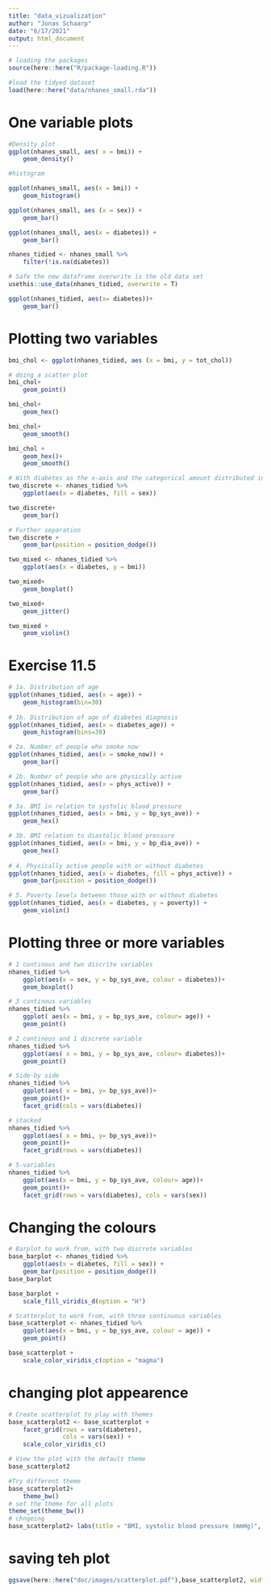 ```yaml
---
title: "data_vizualization"
author: "Jonas Schaarp"
date: "6/17/2021"
output: html_document
---
```



```r
# loading the packages
source(here::here("R/package-loading.R"))

#load the tidyed dataset
load(here::here("data/nhanes_small.rda"))
```

# One variable plots
```r
#Density plot
ggplot(nhanes_small, aes( x = bmi)) + 
    geom_density()

#histogram

ggplot(nhanes_small, aes(x = bmi)) +
    geom_histogram()

```
```r
ggplot(nhanes_small, aes (x = sex)) +
    geom_bar()

ggplot(nhanes_small, aes(x = diabetes)) +
    geom_bar()
```

```r

nhanes_tidied <- nhanes_small %>% 
    filter(!is.na(diabetes))

# Safe the new dataframe overwrite is the old data set
usethis::use_data(nhanes_tidied, overwrite = T)

ggplot(nhanes_tidied, aes(x= diabetes))+
    geom_bar()
```

# Plotting two variables

```r
bmi_chol <- ggplot(nhanes_tidied, aes (x = bmi, y = tot_chol))

# doing a scatter plot
bmi_chol+
    geom_point()

bmi_chol+
    geom_hex()

bmi_chol+
    geom_smooth()

bmi_chol +
    geom_hex()+
    geom_smooth()
```

```r

# With diabetes as the x-axis and the categorical amount distributed in sex
two_discrete <- nhanes_tidied %>% 
    ggplot(aes(x = diabetes, fill = sex))

two_discrete+
    geom_bar()

# Further separation
two_discrete + 
    geom_bar(position = position_dodge())
```

```r

two_mixed <- nhanes_tidied %>% 
    ggplot(aes(x = diabetes, y = bmi))

two_mixed+
    geom_boxplot()

two_mixed+
    geom_jitter()

two_mixed + 
    geom_violin()
```


# Exercise 11.5

```r
# 1a. Distribution of age
ggplot(nhanes_tidied, aes(x = age)) +
    geom_histogram(bin=30)
    
# 1b. Distribution of age of diabetes diagnosis
ggplot(nhanes_tidied, aes(x = diabetes_age)) +
    geom_histogram(bins=30)

# 2a. Number of people who smoke now
ggplot(nhanes_tidied, aes(x = smoke_now)) +
    geom_bar()

# 2b. Number of people who are physically active
ggplot(nhanes_tidied, aes(x = phys_active)) +
    geom_bar()

# 3a. BMI in relation to systolic blood pressure
ggplot(nhanes_tidied, aes(x = bmi, y = bp_sys_ave)) +
    geom_hex()

# 3b. BMI relation to diastolic blood pressure
ggplot(nhanes_tidied, aes(x = bmi, y = bp_dia_ave)) +
    geom_hex()
    
# 4. Physically active people with or without diabetes
ggplot(nhanes_tidied, aes(x = diabetes, fill = phys_active)) +
    geom_bar(position = position_dodge())

# 5. Poverty levels between those with or without diabetes
ggplot(nhanes_tidied, aes(x = diabetes, y = poverty)) +
    geom_violin()
```

# Plotting three or more variables
```r

# 1 continous and two discrite variables
nhanes_tidied %>% 
    ggplot(aes(x = sex, y = bp_sys_ave, colour = diabetes))+
    geom_boxplot()

# 3 continous variables
nhanes_tidied %>% 
    ggplot( aes(x = bmi, y = bp_sys_ave, colour= age)) +
    geom_point()

# 2 continous and 1 discrete variable
nhanes_tidied %>% 
    ggplot(aes( x = bmi, y = bp_sys_ave, colour= diabetes))+
    geom_point()

```

```r
# Side-by side
nhanes_tidied %>% 
    ggplot(aes( x = bmi, y= bp_sys_ave))+
    geom_point()+
    facet_grid(cols = vars(diabetes))

# stacked
nhanes_tidied %>% 
    ggplot(aes( x = bmi, y= bp_sys_ave))+
    geom_point()+
    facet_grid(rows = vars(diabetes))

# 5-variables
nhanes_tidied %>% 
    ggplot(aes(x = bmi, y = bp_sys_ave, colour= age))+
    geom_point()+
    facet_grid(rows = vars(diabetes), cols = vars(sex))


```
# Changing the colours

```r
# Barplot to work from, with two discrete variables
base_barplot <- nhanes_tidied %>% 
    ggplot(aes(x = diabetes, fill = sex)) +
    geom_bar(position = position_dodge())
base_barplot

base_barplot + 
    scale_fill_viridis_d(option = "H")

# Scatterplot to work from, with three continuous variables
base_scatterplot <- nhanes_tidied %>% 
    ggplot(aes(x = bmi, y = bp_sys_ave, colour = age)) +
    geom_point()

base_scatterplot +
    scale_color_viridis_c(option = "magma")
```
# changing plot appearence

```r
# Create scatterplot to play with themes
base_scatterplot2 <- base_scatterplot +
    facet_grid(rows = vars(diabetes),
               cols = vars(sex)) +
    scale_color_viridis_c()

# View the plot with the default theme
base_scatterplot2

#Try different theme
base_scatterplot2+
    theme_bw()
# set the theme for all plots
theme_set(theme_bw())
# chngeing 
base_scatterplot2+ labs(title = "BMI, systolic blood pressure (mmHg)", y = " sytolic blood pressure", x = "BMI kg/~m^2")
```
# saving teh plot
```r

ggsave(here::here("doc/images/scatterplot.pdf"),base_scatterplot2, width = 7, height = 5)
```


